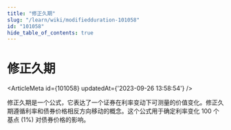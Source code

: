 ```yaml
---
title: "修正久期"
slug: "/learn/wiki/modifiedduration-101058"
id: "101058"
hide_table_of_contents: true
---
```



# 修正久期

<ArticleMeta id={101058} updatedAt={'2023-09-26 13:58:54'} />
<div className='border-solid border-b border-t-0 my-4 border-[var(--ifm-color-gray-300)]' />

修正久期是一个公式，它表达了一个证券在利率变动下可测量的价值变化。修正久期遵循利率和债券价格相反方向移动的概念。这个公式用于确定利率变化 100 个基点 (1%) 对债券价格的影响。
